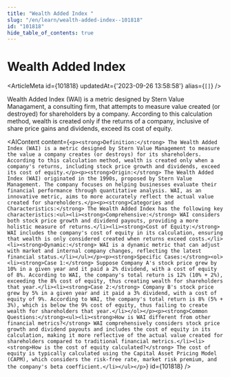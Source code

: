 ```yaml
---
title: "Wealth Added Index "
slug: "/en/learn/wealth-added-index--101818"
id: "101818"
hide_table_of_contents: true
---
```



# Wealth Added Index 

<ArticleMeta id={101818} updatedAt={'2023-09-26 13:58:58'} alias={`[]`} />
<div className='border-solid border-b border-t-0 my-4 border-[var(--ifm-color-gray-300)]' />

Wealth Added Index (WAI) is a metric designed by Stern Value Managament, a consulting firm, that attempts to measure value created (or destroyed) for shareholders by a company. According to this calculation method, wealth is created only if the returns of a company, inclusive of share price gains and dividends, exceed its cost of equity.

<AIContent content={`<p><strong>Definition:</strong> The Wealth Added Index (WAI) is a metric designed by Stern Value Management to measure the value a company creates (or destroys) for its shareholders. According to this calculation method, wealth is created only when a company's returns, including stock price growth and dividends, exceed its cost of equity.</p><p><strong>Origin:</strong> The Wealth Added Index (WAI) originated in the 1990s, proposed by Stern Value Management. The company focuses on helping businesses evaluate their financial performance through quantitative analysis. WAI, as an innovative metric, aims to more accurately reflect the actual value created for shareholders.</p><p><strong>Categories and Characteristics:</strong> The Wealth Added Index has the following key characteristics:<ul><li><strong>Comprehensive:</strong> WAI considers both stock price growth and dividend payouts, providing a more holistic measure of returns.</li><li><strong>Cost of Equity:</strong> WAI includes the company's cost of equity in its calculation, ensuring that wealth is only considered created when returns exceed costs.</li><li><strong>Dynamic:</strong> WAI is a dynamic metric that can adjust with market and internal company changes, reflecting the latest financial status.</li></ul></p><p><strong>Specific Cases:</strong><ol><li><strong>Case 1:</strong> Suppose Company A's stock price grew by 10% in a given year and it paid a 2% dividend, with a cost of equity of 8%. According to WAI, the company's total return is 12% (10% + 2%), exceeding the 8% cost of equity, thus creating wealth for shareholders that year.</li><li><strong>Case 2:</strong> Company B's stock price grew by 5% in a given year and it paid a 3% dividend, with a cost of equity of 9%. According to WAI, the company's total return is 8% (5% + 3%), which is below the 9% cost of equity, thus failing to create wealth for shareholders that year.</li></ol></p><p><strong>Common Questions:</strong><ul><li><strong>How is WAI different from other financial metrics?</strong> WAI comprehensively considers stock price growth and dividend payouts and includes the cost of equity in its calculation, making it more reflective of the actual value created for shareholders compared to traditional financial metrics.</li><li><strong>How is the cost of equity calculated?</strong> The cost of equity is typically calculated using the Capital Asset Pricing Model (CAPM), which considers the risk-free rate, market risk premium, and the company's beta coefficient.</li></ul></p>`} id={101818} />
